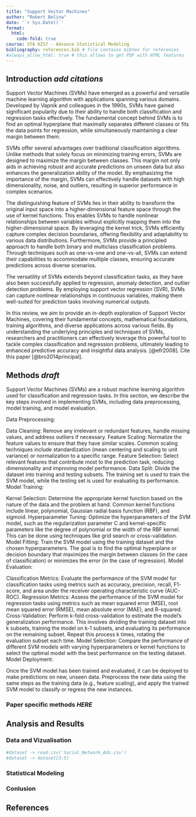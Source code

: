 ```yaml
---
title: "Support Vector Machines"
author: "Robert Belina"
date: '`r Sys.Date()`'
format:
  html:
    code-fold: true
course: STA 6257 - Advance Statistical Modeling
bibliography: references.bib # file contains bibtex for references
#always_allow_html: true # this allows to get PDF with HTML features
---
```


## Introduction *add citations*
Support Vector Machines (SVMs) have emerged as a powerful and versatile machine learning algorithm with applications spanning various domains. Developed by Vapnik and colleagues in the 1990s, SVMs have gained significant popularity due to their ability to handle both classification and regression tasks effectively. The fundamental concept behind SVMs is to find an optimal hyperplane that maximally separates different classes or fits the data points for regression, while simultaneously maintaining a clear margin between them. 

SVMs offer several advantages over traditional classification algorithms. Unlike methods that solely focus on minimizing training errors, SVMs are designed to maximize the margin between classes. This margin not only aids in achieving robust and accurate predictions on unseen data but also enhances the generalization ability of the model. By emphasizing the importance of the margin, SVMs can effectively handle datasets with high dimensionality, noise, and outliers, resulting in superior performance in complex scenarios. 

The distinguishing feature of SVMs lies in their ability to transform the original input space into a higher-dimensional feature space through the use of kernel functions. This enables SVMs to handle nonlinear relationships between variables without explicitly mapping them into the higher-dimensional space. By leveraging the kernel trick, SVMs efficiently capture complex decision boundaries, offering flexibility and adaptability to various data distributions. Furthermore, SVMs provide a principled approach to handle both binary and multiclass classification problems. Through techniques such as one-vs-one and one-vs-all, SVMs can extend their capabilities to accommodate multiple classes, ensuring accurate predictions across diverse scenarios. 

The versatility of SVMs extends beyond classification tasks, as they have also been successfully applied to regression, anomaly detection, and outlier detection problems. By employing support vector regression (SVR), SVMs can capture nonlinear relationships in continuous variables, making them well-suited for prediction tasks involving numerical outputs. 

In this review, we aim to provide an in-depth exploration of Support Vector Machines, covering their fundamental concepts, mathematical foundations, training algorithms, and diverse applications across various fields. By understanding the underlying principles and techniques of SVMs, researchers and practitioners can effectively leverage this powerful tool to tackle complex classification and regression problems, ultimately leading to enhanced predictive accuracy and insightful data analysis. [@efr2008]. Cite this paper [@bro2014principal].


## Methods *draft*
Support Vector Machines (SVMs) are a robust machine learning algorithm used for classification and regression tasks. In this section, we describe the key steps involved in implementing SVMs, including data preprocessing, model training, and model evaluation.

Data Preprocessing:

Data Cleaning: Remove any irrelevant or redundant features, handle missing values, and address outliers if necessary.
Feature Scaling: Normalize the feature values to ensure that they have similar scales. Common scaling techniques include standardization (mean centering and scaling to unit variance) or normalization to a specific range.
Feature Selection: Select relevant features that contribute most to the prediction task, reducing dimensionality and improving model performance.
Data Split: Divide the dataset into training and testing subsets. The training set is used to train the SVM model, while the testing set is used for evaluating its performance.
Model Training:

Kernel Selection: Determine the appropriate kernel function based on the nature of the data and the problem at hand. Common kernel functions include linear, polynomial, Gaussian radial basis function (RBF), and sigmoid.
Hyperparameter Tuning: Optimize the hyperparameters of the SVM model, such as the regularization parameter C and kernel-specific parameters like the degree of polynomial or the width of the RBF kernel. This can be done using techniques like grid search or cross-validation.
Model Fitting: Train the SVM model using the training dataset and the chosen hyperparameters. The goal is to find the optimal hyperplane or decision boundary that maximizes the margin between classes (in the case of classification) or minimizes the error (in the case of regression).
Model Evaluation:

Classification Metrics: Evaluate the performance of the SVM model for classification tasks using metrics such as accuracy, precision, recall, F1-score, and area under the receiver operating characteristic curve (AUC-ROC).
Regression Metrics: Assess the performance of the SVM model for regression tasks using metrics such as mean squared error (MSE), root mean squared error (RMSE), mean absolute error (MAE), and R-squared.
Cross-Validation: Perform k-fold cross-validation to estimate the model's generalization performance. This involves dividing the training dataset into k subsets, training the model on k-1 subsets, and evaluating its performance on the remaining subset. Repeat this process k times, rotating the evaluation subset each time.
Model Selection: Compare the performance of different SVM models with varying hyperparameters or kernel functions to select the optimal model with the best performance on the testing dataset.
Model Deployment:

Once the SVM model has been trained and evaluated, it can be deployed to make predictions on new, unseen data. Preprocess the new data using the same steps as the training data (e.g., feature scaling), and apply the trained SVM model to classify or regress the new instances.

### Paper specific methods *HERE*


## Analysis and Results
### Data and Vizualisation

```r
#dataset -> read.csv('Social_Network_Ads.csv')
#dataset -> dataset[3:5]
```


### Statistical Modeling

### Conlusion

## References




